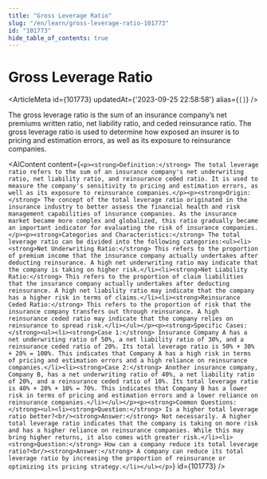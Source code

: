 ```yaml
---
title: "Gross Leverage Ratio"
slug: "/en/learn/gross-leverage-ratio-101773"
id: "101773"
hide_table_of_contents: true
---
```



# Gross Leverage Ratio

<ArticleMeta id={101773} updatedAt={'2023-09-25 22:58:58'} alias={`[]`} />
<div className='border-solid border-b border-t-0 my-4 border-[var(--ifm-color-gray-300)]' />

The gross leverage ratio is the sum of an insurance company’s net premiums written ratio, net liability ratio, and ceded reinsurance ratio. The gross leverage ratio is used to determine how exposed an insurer is to pricing and estimation errors, as well as its exposure to reinsurance companies.

<AIContent content={`<p><strong>Definition:</strong> The total leverage ratio refers to the sum of an insurance company's net underwriting ratio, net liability ratio, and reinsurance ceded ratio. It is used to measure the company's sensitivity to pricing and estimation errors, as well as its exposure to reinsurance companies.</p><p><strong>Origin:</strong> The concept of the total leverage ratio originated in the insurance industry to better assess the financial health and risk management capabilities of insurance companies. As the insurance market became more complex and globalized, this ratio gradually became an important indicator for evaluating the risk of insurance companies.</p><p><strong>Categories and Characteristics:</strong> The total leverage ratio can be divided into the following categories:<ul><li><strong>Net Underwriting Ratio:</strong> This refers to the proportion of premium income that the insurance company actually undertakes after deducting reinsurance. A high net underwriting ratio may indicate that the company is taking on higher risk.</li><li><strong>Net Liability Ratio:</strong> This refers to the proportion of claim liabilities that the insurance company actually undertakes after deducting reinsurance. A high net liability ratio may indicate that the company has a higher risk in terms of claims.</li><li><strong>Reinsurance Ceded Ratio:</strong> This refers to the proportion of risk that the insurance company transfers out through reinsurance. A high reinsurance ceded ratio may indicate that the company relies on reinsurance to spread risk.</li></ul></p><p><strong>Specific Cases:</strong><ul><li><strong>Case 1:</strong> Insurance Company A has a net underwriting ratio of 50%, a net liability ratio of 30%, and a reinsurance ceded ratio of 20%. Its total leverage ratio is 50% + 30% + 20% = 100%. This indicates that Company A has a high risk in terms of pricing and estimation errors and a high reliance on reinsurance companies.</li><li><strong>Case 2:</strong> Another insurance company, Company B, has a net underwriting ratio of 40%, a net liability ratio of 20%, and a reinsurance ceded ratio of 10%. Its total leverage ratio is 40% + 20% + 10% = 70%. This indicates that Company B has a lower risk in terms of pricing and estimation errors and a lower reliance on reinsurance companies.</li></ul></p><p><strong>Common Questions:</strong><ul><li><strong>Question:</strong> Is a higher total leverage ratio better?<br/><strong>Answer:</strong> Not necessarily. A higher total leverage ratio indicates that the company is taking on more risk and has a higher reliance on reinsurance companies. While this may bring higher returns, it also comes with greater risk.</li><li><strong>Question:</strong> How can a company reduce its total leverage ratio?<br/><strong>Answer:</strong> A company can reduce its total leverage ratio by increasing the proportion of reinsurance or optimizing its pricing strategy.</li></ul></p>`} id={101773} />
